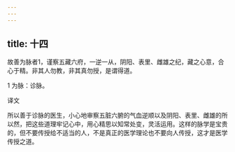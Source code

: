 ```yaml
---
---
---
```

title: 十四
---




故善为脉者1，谨察五藏六府，一逆一从，阴阳、表里、雌雄之纪，藏之心意，合心于精。非其人勿教，非其真勿授，是谓得道。

1 为脉：诊脉。

译文

所以善于诊脉的医生，小心地审察五脏六腑的气血逆顺以及阴阳、表里、雌雄的所以然，把这些道理牢记心中，用心精思以知常处变，灵活运用。这样的脉学是宝贵的，但不要传授给不适当的人，不是真正的医学理论也不要向人传授，这才是医学传授之道。